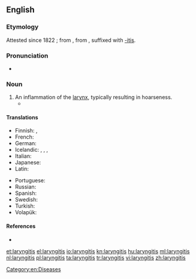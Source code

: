 ==English==
{{wikipedia}}

===Etymology===
Attested since 1822 {{C.E.}}; from {{etyl|la|en}} ''{{l|la|larynx}}'', from {{etyl|grc|en}} {{term|λάρυγξ|tr=larunks|lang=grc|sc=polytonic}}, suffixed with [[-itis]].

===Pronunciation===
* {{a|US}} {{IPA|/læɹɪnˈdʒajɾɪs/}}

===Noun===
{{en-noun|-}}

# An inflammation of the [[larynx]], typically resulting in hoarseness.
#* {{quote-book
|year=1960
|author={{w|P. G. Wodehouse}}
|title={{w|Jeeves in the Offing}}
|section=chapter XI
|passage=The moment had come for the honeyed word. I lowered my voice to a confidential murmur, but on her inquiring if I had '''laryngitis''' raised it again.}}

====Translations====
{{trans-top|inflammation of the larynx}}
* Finnish: {{t|fi|kurkunpään tulehdus}}, {{t+|fi|laryngiitti}}
* French: {{t+|fr|laryngite}}
* German: {{t+|de|Kehlkopfentzündung|f}}
* Icelandic: {{t-|is|barkakýlisbólga|f}}, {{t-|is|barkakýliskvef|n}}, {{t-|is|raddbandakvef|n}}, {{t-|is|barkabólga|f}}
* Italian: {{t-|it|laringite|f}}
* Japanese: {{t|ja|喉頭炎|tr=[[こうとうえん]], [[koutouen]]|sc=Jpan}}
* Latin: {{t-|la|laryngitis}}
{{trans-mid}}
* Portuguese: {{t+|pt|laringite}}
* Russian: {{t+|ru|ларингит|m|sc=Cyrl|tr=laringít}}
* Spanish: {{t-|es|laringite}}
* Swedish: {{t+|sv|laryngit}}
* Turkish: {{t-|tr|gırtlak yangısı}}
* Volapük: {{t-|vo|larinaflamat}}
{{trans-bottom}}

====References====
* {{R:Online Etymology Dictionary}}

[[Category:en:Diseases]]

[[et:laryngitis]]
[[el:laryngitis]]
[[io:laryngitis]]
[[kn:laryngitis]]
[[hu:laryngitis]]
[[ml:laryngitis]]
[[nl:laryngitis]]
[[pl:laryngitis]]
[[ta:laryngitis]]
[[tr:laryngitis]]
[[vi:laryngitis]]
[[zh:laryngitis]]